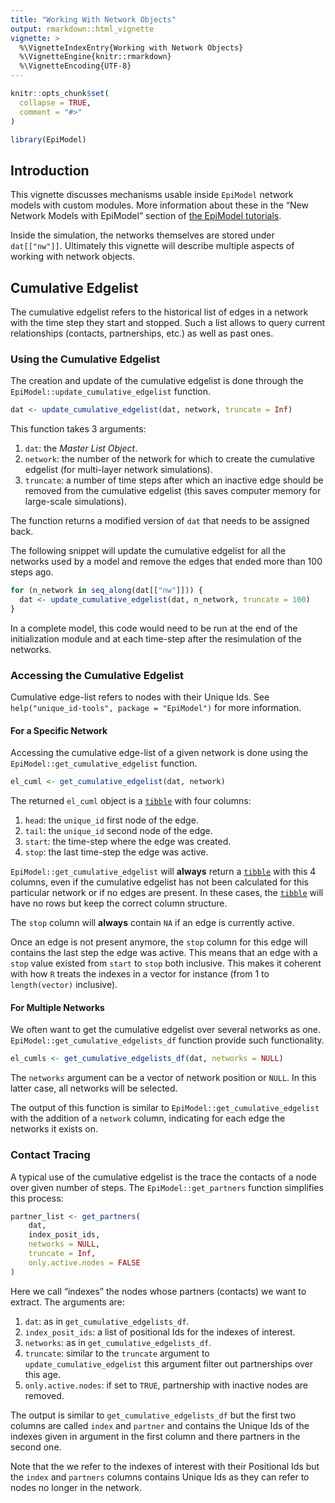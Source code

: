```yaml
---
title: "Working With Network Objects"
output: rmarkdown::html_vignette
vignette: >
  %\VignetteIndexEntry{Working with Network Objects}
  %\VignetteEngine{knitr::rmarkdown}
  %\VignetteEncoding{UTF-8}
---
```


```r
knitr::opts_chunk$set(
  collapse = TRUE,
  comment = "#>"
)
```

```r
library(EpiModel)
```

## Introduction

This vignette discusses mechanisms usable inside `EpiModel` network models with custom modules. More information about these in the "New Network Models with
EpiModel" section of [the EpiModel tutorials](http://www.epimodel.org/tut.html).

Inside the simulation, the networks themselves are stored under `dat[["nw"]]`. Ultimately this vignette will describe multiple aspects of working with network
objects.

## Cumulative Edgelist

The cumulative edgelist refers to the historical list of edges in a network with the time step they start and stopped. Such a list allows to query current relationships (contacts, partnerships, etc.) as well as past ones.

### Using the Cumulative Edgelist

The creation and update of the cumulative edgelist is done through the `EpiModel::update_cumulative_edgelist` function.

```r
dat <- update_cumulative_edgelist(dat, network, truncate = Inf)
```

This function takes 3 arguments:

1. `dat`: the *Master List Object*.
2. `network`: the number of the network for which to create the cumulative edgelist (for multi-layer network simulations).
3. `truncate`: a number of time steps after which an inactive edge should be removed from the cumulative edgelist (this saves computer memory for large-scale simulations).

The function returns a modified version of `dat` that needs to be assigned back.

The following snippet will update the cumulative edgelist for all the networks used by a model and remove the edges that ended more than 100 steps ago.

```r
for (n_network in seq_along(dat[["nw"]])) {
  dat <- update_cumulative_edgelist(dat, n_network, truncate = 100)
}
```

In a complete model, this code would need to be run at the end of the initialization module and at each time-step after the resimulation of the networks.

### Accessing the Cumulative Edgelist

Cumulative edge-list refers to nodes with their Unique Ids. See `help("unique_id-tools", package = "EpiModel")` for more information.

#### For a Specific Network

Accessing the cumulative edge-list of a given network is done using the `EpiModel::get_cumulative_edgelist` function.

```r
el_cuml <- get_cumulative_edgelist(dat, network)
```

The returned `el_cuml` object is a [`tibble`](https://tibble.tidyverse.org/) with four columns:

1. `head`: the `unique_id` first node of the edge.
2. `tail`: the `unique_id` second node of the edge.
3. `start`: the time-step where the edge was created.
4. `stop`: the last time-step the edge was active.

`EpiModel::get_cumulative_edgelist` will **always** return a [`tibble`](https://tibble.tidyverse.org/) with this 4 columns, even if the cumulative edgelist has not been calculated for this particular network or if no edges are present. In these cases, the [`tibble`](https://tibble.tidyverse.org/) will have no rows but keep the correct column structure.

The `stop` column will **always** contain `NA` if an edge is currently active.

Once an edge is not present anymore, the `stop` column for this edge will contains the last step the edge was active. This means that an edge with a `stop` value existed from `start` to `stop` both inclusive. This makes it coherent with how `R` treats the indexes in a vector for instance (from 1 to `length(vector)` inclusive).

#### For Multiple Networks

We often want to get the cumulative edgelist over several networks as one. `EpiModel::get_cumulative_edgelists_df` function provide such functionality.

```r
el_cumls <- get_cumulative_edgelists_df(dat, networks = NULL)
```

The `networks` argument can be a vector of network position or `NULL`. In this latter case, all networks will be selected.

The output of this function is similar to `EpiModel::get_cumulative_edgelist` with the addition of a `network` column, indicating for each edge the networks
it exists on.

### Contact Tracing

A typical use of the cumulative edgelist is the trace the contacts of a node over given number of steps. The `EpiModel::get_partners` function simplifies this process:

```r
partner_list <- get_partners(
    dat,
    index_posit_ids,
    networks = NULL,
    truncate = Inf,
    only.active.nodes = FALSE
)
```

Here we call "indexes" the nodes whose partners (contacts) we want to extract. The arguments are:

1. `dat`: as in `get_cumulative_edgelists_df`.
2. `index_posit_ids`: a list of positional Ids for the indexes of interest.
3. `networks`: as in `get_cumulative_edgelists_df`.
4. `truncate`: similar to the `truncate` argument to `update_cumulative_edgelist` this argument filter out partnerships over this age.
5. `only.active.nodes`: if set to `TRUE`, partnership with inactive nodes are removed.

The output is similar to `get_cumulative_edgelists_df` but the first two columns are called `index` and `partner` and contains the Unique Ids of the indexes given in argument in the first column and there partners in the second one.

Note that the we refer to the indexes of interest with their Positional Ids but the `index` and `partners` columns contains Unique Ids as they can refer to
nodes no longer in the network.
